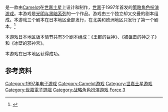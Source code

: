 {{refimprove|time=2015-07-28T14:10:34+00:00}}

{{NoteTA
| G1=Games
| G2 = Sega
}}

{{vgname|光明力量III|ja=シャイニング・フォースIII|en=Shining Force III}}是一款由[[Camelot|Camelot]]在[[世嘉土星|世嘉土星]]上设计和制作，[[世嘉|世嘉]]于1997年首发的[[战略角色扮演游戏|策略角色扮演游戏]]。本游戏是[[光明与黑暗系列|光明与黑暗系列]]的一个作品。游戏由三个独立却又交叠的剧本组成。本游戏三个剧本在日本地区全部发行，在北美和欧洲地区只发行了第一个剧本。<ref>{{cite web |url=http://pc.watch.impress.co.jp/docs/article/game9712/b_7.htm |title=シャイニング・フォースIII シナリオ1王都の巨神 |publisher=PC Watch |accessdate=2015-07-28 |archive-date=2016-03-04 |archive-url=https://web.archive.org/web/20160304132805/http://pc.watch.impress.co.jp/docs/article/game9712/b_7.htm |dead-url=no }}</ref>

本游戏日本地区版本情节共有3个剧本组成：《王都的巨神》、《被狙击的神之子》和《冰壁的邪神宫》。

本游戏在日本地区获得成功。

== 参考资料 ==
{{Reflist}}

{{光明與黑暗系列}}

{{DEFAULTSORT:Shining Force 3}}
[[Category:1997年电子游戏|Category:1997年电子游戏]]
[[Category:Camelot游戏|Category:Camelot游戏]]
[[Category:世嘉土星游戏|Category:世嘉土星游戏]]
[[Category:世嘉電子遊戲|Category:世嘉電子遊戲]]
[[Category:战略角色扮演游戏|Category:战略角色扮演游戏]]
[[Category:光明與黑暗系列|Force 3]]

{{tactical-rpg-videogame-stub}}
{{sega-stub}}